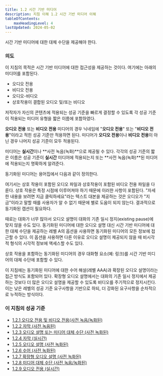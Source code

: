 ```yaml
---
title: 1.2 시간 기반 미디어
description: 지침 이해 1.2 시간 기반 미디어 이해
tableOfContents:
    maxHeadingLevel: 4
lastUpdated: 2024-05-02
---
```



<Card title="지침">
시간 기반 미디어에 대한 대체 수단을 제공해야 한다.
</Card>

### 의도

이 지침의 목적은 시간 기반 미디어에 대한 접근성을 제공하는 것이다. 여기에는 아래의 미디어를 포함된다.

*   오디오 전용
*   비디오 전용
*   오디오-비디오
*   상호작용이 결합된 오디오 및/또는 비디오

저작자가 자신의 콘텐츠에 적용되는 성공 기준을 빠르게 결정할 수 있도록 각 성공 기준이 적용되는 미디어 유형을 짧은 이름에 포함하였다.

**오디오 전용** 또는 **비디오 전용** 미디어의 경우 닉네임에 "**오디오 전용**" 또는 "**비디오 전용**"이라고 적힌 성공 기준만 적용하면 된다. 미디어가 **오디오 전용**이나 **비디오 전용**이 아닌 경우 나머지 성공 기준이 모두 적용된다.

미디어는 **실시간**이나 **사전 녹음(녹화)**으로 제공될 수 있다. 각각의 성공 기준의 짧은 이름은 성공 기준이 **실시간** 미디어에 적용되는지 또는 **사전 녹음(녹화)**된 미디어에 적용되는지 명확하게 알려준다.

동기화된 미디어는 용어집에서 다음과 같이 정의한다.

여기서는 상호 작용이 포함된 오디오 파일과 상호작용이 포함된 비디오 전용 파일을 다룬다. 상호 작용은 특정 시점에 이루어져야 하기 때문에 이러한 사항이 포함된다. "자세한 내용을 보려면 지금 클릭하세요"라는 텍스트 대본을 제공하는 것은 오디오가 "지금"이라고 말할 때를 사용자가 알 수 없기 때문에 별로 도움이 되지 않는다. 결과적으로 동기화된 캡션이 필요하다.

때로는 대화가 너무 많아서 오디오 설명이 대화의 기존 일시 정지(existing pause)에 맞지 않을 수도 있다. 동기화된 미디어에 대한 오디오 설명 대신 시간 기반 미디어에 대한 대체 수단을 제공하는 레벨 A의 옵션을 사용하면 동기화된 미디어의 모든 정보에 접근할 수 있다. 이 옵션을 사용하면 다른 이유로 오디오 설명이 제공되지 않을 때 비시각적 형식의 시각적 정보에 액세스할 수도 있다.

상호 작용을 포함하는 동기화된 미디어의 경우 대화형 요소(예: 링크)를 시간 기반 미디어의 대체 수단에 포함할 수 있다.

이 지침에는 동기화된 미디어에 대한 수어 해설(레벨 AAA)과 확장된 오디오 설명이라는 접근 방식도 포함되어 있다. 확장형 오디오 설명에서는 대화의 기존 일시 정지에서 제공하는 것보다 더 많은 오디오 설명을 제공할 수 있도록 비디오를 주기적으로 정지시킨다. 이는 낮은 레벨의 성공 기준 요구사항을 기반으로 하되, 더 강화된 요구사항을 순차적으로 누적하는 방식이다.

### 이 지침의 성공 기준

*   [1.2.1 오디오 전용 및 비디오 전용(사전 녹음/녹화된)](../audio-only-and-video-only-prerecorded)
*   [1.2.2 자막 (사전 녹음된)](../captions-prerecorded)
*   [1.2.3 오디오 설명 또는 미디어 대체 수단 (사전 녹화된)](../audio-description-or-media-alternative-prerecorded)
*   [1.2.4 자막 (실시간)](../captions-live)
*   [1.2.5 오디오 설명 (사전 녹화된)](../audio-description-prerecorded)
*   [1.2.6 수어 (사전 녹화된)](../sign-language-prerecorded)
*   [1.2.7 확장형 오디오 설명 (사전 녹화된)](../extended-audio-description-prerecorded)
*   [1.2.8 미디어 대체 수단 (사전 녹음/녹화된)](../media-alternative-prerecorded)
*   [1.2.9 오디오 전용 (실시간)](../audio-only-live)

